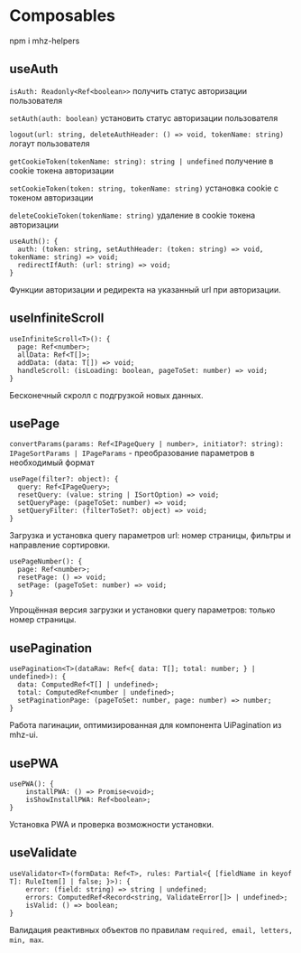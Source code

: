 # Composables

npm i mhz-helpers

## useAuth

`isAuth: Readonly<Ref<boolean>>` получить статус авторизации пользователя

`setAuth(auth: boolean)` установить статус авторизации пользователя

`logout(url: string, deleteAuthHeader: () => void, tokenName: string)` логаут пользователя

`getCookieToken(tokenName: string): string | undefined` получение в cookie токена авторизации

`setCookieToken(token: string, tokenName: string)` установка cookie с токеном авторизации

`deleteCookieToken(tokenName: string)` удаление в cookie токена авторизации

```
useAuth(): {
  auth: (token: string, setAuthHeader: (token: string) => void, tokenName: string) => void;
  redirectIfAuth: (url: string) => void;
}
```

Функции авторизации и редиректа на указанный url при авторизации.

## useInfiniteScroll

```
useInfiniteScroll<T>(): {
  page: Ref<number>;
  allData: Ref<T[]>;
  addData: (data: T[]) => void;
  handleScroll: (isLoading: boolean, pageToSet: number) => void;
}
```

Бесконечный скролл с подгрузкой новых данных.

## usePage

`convertParams(params: Ref<IPageQuery | number>, initiator?: string): IPageSortParams | IPageParams` - преобразование параметров в необходимый формат

```
usePage(filter?: object): {
  query: Ref<IPageQuery>;
  resetQuery: (value: string | ISortOption) => void;
  setQueryPage: (pageToSet: number) => void;
  setQueryFilter: (filterToSet?: object) => void;
}
```

Загрузка и установка query параметров url: номер страницы, фильтры и направление сортировки.

```
usePageNumber(): {
  page: Ref<number>;
  resetPage: () => void;
  setPage: (pageToSet: number) => void;
}
```

Упрощённая версия загрузки и установки query параметров: только номер страницы.

## usePagination

```
usePagination<T>(dataRaw: Ref<{ data: T[]; total: number; } | undefined>): {
  data: ComputedRef<T[] | undefined>;
  total: ComputedRef<number | undefined>;
  setPaginationPage: (pageToSet: number, page: number) => number;
}
```

Работа пагинации, оптимизированная для компонента UiPagination из mhz-ui.

## usePWA

```
usePWA(): {
    installPWA: () => Promise<void>;
    isShowInstallPWA: Ref<boolean>;
}
```

Установка PWA и проверка возможности установки.

## useValidate

```
useValidator<T>(formData: Ref<T>, rules: Partial<{ [fieldName in keyof T]: RuleItem[] | false; }>): {
    error: (field: string) => string | undefined;
    errors: ComputedRef<Record<string, ValidateError[]> | undefined>;
    isValid: () => boolean;
}
```

Валидация реактивных объектов по правилам `required, email, letters, min, max`.
